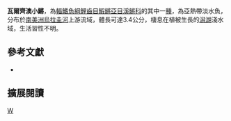 {{Speciesbox 
| taxon = Austrolebias varzeae
| status = NE
| status_system = IUCN3.1
| authority = [[Costa|Costa]], [[Reis|Reis]] & [[Behr|Behr]], 2004
| synonyms = *''Cynolebias vandenbergi,Huber, 1995''
}}
'''瓦爾齊澳小鱂'''，為[[輻鰭魚綱|輻鰭魚綱]][[鯉齒目|鯉齒目]][[鰕鱂亞目|鰕鱂亞目]][[溪鱂科|溪鱂科]]的其中一[[種|種]]，為亞熱帶淡水魚，分布於[[南美洲|南美洲]][[烏拉圭河|烏拉圭河]]上游流域，體長可達3.4公分，棲息在植被生長的[[潟湖|潟湖]]淺水域，生活習性不明。
== 參考文獻 ==
*{{FishBase_species|genus=Austrolebias|species=varzeae |year=2014|month=8}}

== 擴展閱讀 ==
{{refbegin}}
{{wikispecies-inline|Austrolebias varzeae|瓦爾齊澳小鱂}}
{{refend}}
{{Taxonbar|from=Q5500580}}

[[Category:澳小鱂屬|W]]